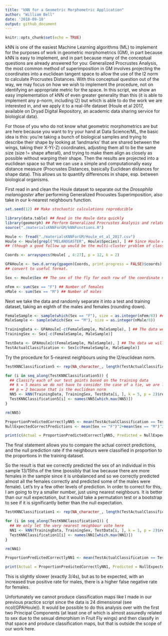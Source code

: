 ```yaml
---
title: "kNN for a Geometric Morphometric Application"
author: "William Bell"
date: '2018-09-10'
output: github_document
---
```


```r
knitr::opts_chunk$set(echo = TRUE)
```

kNN is one of the easiest Machine Learning algorithms (ML) to implement for the purposes of work in geometric morphometrics (GM), in part because kNN is easy to implement, and in part because many of the conceptual questions are already answered for you: Generalized Procrustes Analysis, the most common method of superimposition in GM involves projecting the coordinates into a euclidean tangent space to allow the use of the l2 norm to calculate Procrustes Distances.  With this conceptual question out of the way, we may focus on how we wish to implement the procedure, not on identifying an appropriate metric for the space.  In this script, we show an easy implementation of kNN of even greater generality than this (it is able to implement any p-norm, including l2) but which is able to do the work we are interested in, and we apply it to a real-life dataset (Houle et al 2017, available on Dryad Digital Repository, an academic data sharing service for biological data).

For those of you who do not know what geometric morphometrics are but are here because you want to try your hand at Data Science/ML, the basic idea is this: you're taking a bunch of biological samples and trying to describe their shape by looking at 'landmarks' that are shared between the wings, taking their X-Y(-Z) coordinates, adjusting them all to be the same size (size != shape afterall), and trying to make them align as closely as possible without warping their shape.  Then the results are projected into a euclidean space so that we can use a simple and computationally easy distance measure (Procrustes Distances, basically Euclidean distances  for shape data).  This allows us to quantify differences in shape, esp. between biological organisms.

First read in and clean the Houle dataset to separate out the *Drosophila melanogaster* after performing Generalized Procustes Superimposition, also take in our k-nearest neighbours function.

```r

set.seed(12) ## Make stochastic calculations reproducible

library(data.table) ## Read in the Houle data quickly
library(geomorph) ## Perform Generalized Procrustes Analysis and related data cleaning quickly
source("./materialsKNNForGM/kNNFunctions.R")

Houle <- fread("./materialsKNNForGM/Houle_et_al_2017.csv")
Houle <- Houle[grepl("MELANOGASTER", Houle$Species), ] ## Since Houle considers >100 species we will narrow down our analysis somewhat 
## (though a good follow up would be the multi-cluster problem of classifying individuals into each species)

Coords <- arrayspecs(Houle[ , 4:27], p = 12, k = 2)

GPAHoule <- two.d.array(gpagen(Coords, print.progress = FALSE)$coords) ## Perform Generalized Procrustes Analysis on the dataset and 
## convert to useful format.

Sex <- Houle$Sex ## The sex of the fly for each row of the coordinate matrix

nFem <- sum(Sex == "F") ## Number of females
nMale <- sum(Sex == "M") ## Number of males

```

Next we take the data and randomly separate it into a test and training dataset, taking an eighth of the males and females (rounding down).

```r

FemaleSample <- sample(which(Sex == "F"), size = as.integer(nFem/8)) ## Let's set aside an eight of both sexes for the test group
MaleSample <- sample(which(Sex == "M"), size = as.integer(nMale/8))

TrainingData <- GPAHoule[-c(FemaleSample, MaleSample), ] ## The data we will use for classification
TrainingSex <- Sex[-c(FemaleSample, MaleSample)]

TestData <- GPAHoule[c(FemaleSample, MaleSample), ] ## The data we will use to test whether the classification worked well
TestActualClassification <- Sex[c(FemaleSample, MaleSample)]

```

Try the procedure for 5-nearest neighbours using the l2/euclidean norm.

```r

TestKNNClassification5 <- rep(NA_character_, length(TestActualClassification))

for (i in seq_along(TestKNNClassification5)) { 
  ## Classify each of our test points based on the training data
  ## k = 5 means we do not have to consider the case of a tie, we are letting each of the five nearest neighbours 'vote'
  ## p = 2 because that is the euclidean norm
  NN5 <- kNN(TrainingData, TrainingSex, TestData[i, ], k = 5, p = 2)$result
  TestKNNClassification5[i] <- names(NN5[which.max(NN5)])
}

rm(NN5)

ProportionPredictedCorrectlyNN5 <- mean(TestActualClassification == TestKNNClassification5)
NullExpectedCorrectPredictions <- mean(Sex == "F")^2+mean(Sex == "M")^2

print(c(Actual = ProportionPredictedCorrectlyNN5, Predicted = NullExpectedCorrectPredictions))

```

The final statement allows you to compare the actual correct predictions, and the null prediction rate if the neighbours were classified in proportion to the proportions in the training dataset.

So the result is that we correctly predicted the sex of an individual in this sample 13/15ths of the time (possibly that low because there are more females in the sample since it is unbalanced and so we correctly predicted almost all the females correctly and predicted some of the males were female).  Let's try a few other levels of prediction.  In order to correct for this, I am going to try a smaller number, just using nearest neighbours.  It is better than our null expectation, but it would take a permutation test or a bootstrap to see if it is significantly better than the null expectation.

```r

TestKNNClassification1 <- rep(NA_character_, length(TestActualClassification))

for (i in seq_along(TestKNNClassification1)) {
  ## We only let the very nearest neighbour vote here
  NN1 <- kNN(TrainingData, TrainingSex, TestData[i, ], k = 1, p = 2)$result
  TestKNNClassification1[i] <- names(NN1[which.max(NN1)])
}

rm(NN1)

ProportionPredictedCorrectlyNN1 <- mean(TestActualClassification == TestKNNClassification1)

print(Actual = ProportionPredictedCorrectlyNN1, Predicted = NullExpectedCorrectPredictions)

```

This is slightly slower (exactly 3/4s), but as to be expected, with an increased true positive rate for males, there is a higher false negative rate for females.

Unfortunately we cannot produce classification maps like I made in our previous practice script since the data is 24 dimensional (see ncol(GPAHoule)).  It would be possible to do this analysis over with the first two Principal Components (at least one of which is almost assuredly related to sex due to the sexual dimorphism in Fruit Fly wings) and then classify in that space and produce classification maps, but that is outside the scope of our work here.
